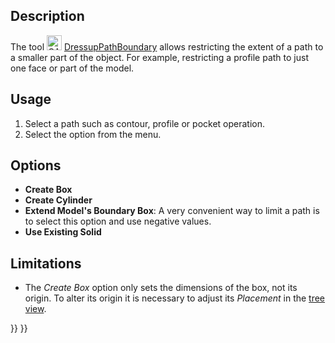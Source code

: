 <languages/>

{{Docnav
|[[CAM_DressupAxisMap|DressupAxisMap]]
|[[CAM_DressupDogbone|DressupDogbone]]
|[[CAM_Workbench|CAM]]
|IconL=CAM_DressupAxisMap.svg
|IconR=CAM_DressupDogbone.svg
|IconC=Workbench_CAM.svg
}}

{{GuiCommand
|Name=CAM DressupPathBoundary
|MenuLocation=CAM → Path Dressup → Boundary
|Workbenches=[[CAM_Workbench|CAM]]
|SeeAlso=[[CAM_DressupTag|CAM DressupTag]], [[CAM_DressupRampEntry|CAM DressupRampEntry]]
}}

== Description ==

The tool [[Image:CAM_DressupPathBoundary.svg|24px]] [[CAM_DressupPathBoundary|DressupPathBoundary]] allows restricting the extent of a path to a smaller part of the object. For example, restricting a profile path to just one face or part of the model.

==Usage==

# Select a path such as contour, profile or pocket operation.
# Select the {{MenuCommand|CAM → Path Dressup → [[Image:CAM_DressupPathBoundary.svg|16px]] Boundary}} option from the menu.

==Options==

*'''Create Box'''
*'''Create Cylinder'''
*'''Extend Model's Boundary Box''': A very convenient way to limit a path is to select this option and use negative values.
*'''Use Existing Solid'''

==Limitations==

*The ''Create Box'' option only sets the dimensions of the box, not its origin. To alter its origin it is necessary to adjust its ''Placement'' in the [[Tree_view|tree view]]. 


{{Docnav
|[[CAM_DressupAxisMap|DressupAxisMap]]
|[[CAM_DressupDogbone|DressupDogbone]]
|[[CAM_Workbench|CAM]]
|IconL=CAM_DressupAxisMap.svg
|IconR=CAM_DressupDogbone.svg
|IconC=Workbench_CAM.svg
}}

{{CAM_Tools_navi{{#translation:}}}}
{{Userdocnavi{{#translation:}}}}